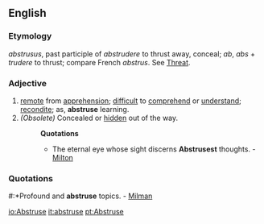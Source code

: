 ==English==
===Etymology===
{{L.}} ''abstrusus'', past participle of ''abstrudere'' to thrust away, conceal; ''ab'', ''abs'' + ''trudere'' to thrust; compare French ''abstrus''. See [[Threat]].
===Adjective===
#[[remote]] from [[apprehension]]; [[difficult]] to [[comprehend]] or [[understand]]; [[recondite]]; as, '''abstruse''' learning.
#''(Obsolete)'' Concealed or [[hidden]] out of the way. 
#:'''Quotations'''
#:*The eternal eye whose sight discerns '''Abstrusest''' thoughts. - [[Milton]]

===Quotations===
#:*Profound and '''abstruse''' topics. - [[Milman]]

[[io:Abstruse]]
[[it:abstruse]]
[[pt:Abstruse]]